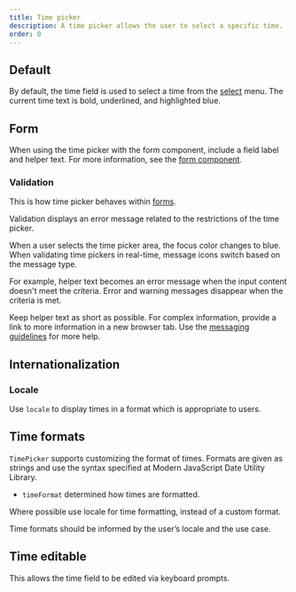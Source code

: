 ```yaml
---
title: Time picker
description: A time picker allows the user to select a specific time.
order: 0
---
```



## Default

By default, the time field is used to select a time from the [select](/components/select) menu. The current time text is bold, underlined, and highlighted blue.

<Example
  Component={TimePickerDefault}
  packageName="@atlaskit/datetime-picker"
/>

## Form

When using the time picker with the form component, include a field label and helper text. For more information, see the [form component](/components/form/examples).

<Example Component={TimePickerForm} packageName="@atlaskit/datetime-picker" />

### Validation

This is how time picker behaves within [forms](/components/form/examples).

Validation displays an error message related to the restrictions of the time picker.

When a user selects the time picker area, the focus color changes to blue. When validating time pickers in real-time, message icons switch based on the message type.

For example, helper text becomes an error message when the input content doesn't meet the criteria. Error and warning messages disappear when the criteria is met.

Keep helper text as short as possible. For complex information, provide a link to more information in a new browser tab. Use the [messaging guidelines](/content/messaging-guidelines) for more help.

<Example
  Component={TimePickerValidation}
  packageName="@atlaskit/datetime-picker"
/>

## Internationalization

### Locale

Use `locale` to display times in a format which is appropriate to users.

<Example Component={TimePickerLocale} packageName="@atlaskit/datetime-picker" />

## Time formats

`TimePicker` supports customizing the format of times. Formats are given as strings and use the syntax specified at Modern JavaScript Date Utility Library.

- `timeFormat` determined how times are formatted.

Where possible use locale for time formatting, instead of a custom format.

Time formats should be informed by the user’s locale and the use case.

<Example
  Component={TimePickerFormatting}
  packageName="@atlaskit/datetime-picker"
/>

## Time editable

This allows the time field to be edited via keyboard prompts.

<Example
  Component={TimePickerEditable}
  packageName="@atlaskit/datetime-picker"
/>
